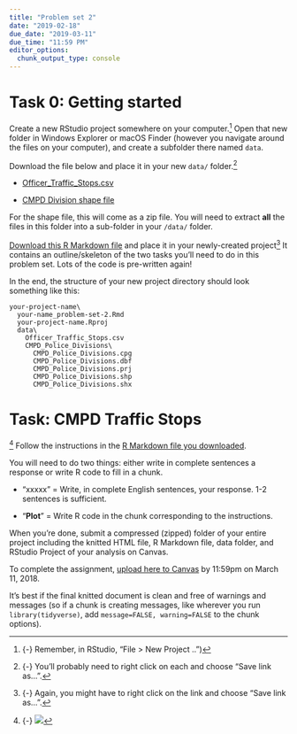 ```yaml
---
title: "Problem set 2"
date: "2019-02-18"
due_date: "2019-03-11"
due_time: "11:59 PM"
editor_options: 
  chunk_output_type: console
---
```


# Task 0: Getting started

Create a new RStudio project somewhere on your computer.^[{-} Remember, in RStudio, "File > New Project ..")] Open that new folder in Windows Explorer or macOS Finder (however you navigate around the files on your computer), and create a subfolder there named `data`.

Download the file below and place it in your new `data/` folder.^[{-} You'll probably need to right click on each and choose "Save link as…".]

- <i class="fas fa-table"></i> [Officer_Traffic_Stops.csv](http://clt-charlotte.opendata.arcgis.com/datasets/c458bca429b542bbb31130c23510628a_7.csv)

- <i class="fas fa-table"></i> [CMPD Division shape file](http://clt-charlotte.opendata.arcgis.com/datasets/47167ee6d69248acbd825f2859c68dbf_5.zip)

For the shape file, this will come as a zip file. You will need to extract **all** the files in this folder into a sub-folder in your `/data/` folder.

[Download this R Markdown file](https://github.com/wesslen/dsba5122-spring2019/raw/master/static/files/your-name_problem-set-2.Rmd) and place it in your newly-created project^[{-} Again, you might have to right click on the link and choose "Save link as…".] It contains an outline/skeleton of the two tasks you'll need to do in this problem set. Lots of the code is pre-written again!

In the end, the structure of your new project directory should look something like this:

```
your-project-name\
  your-name_problem-set-2.Rmd
  your-project-name.Rproj
  data\
    Officer_Traffic_Stops.csv
    CMPD_Police_Divisions\
      CMPD_Police_Divisions.cpg
      CMPD_Police_Divisions.dbf
      CMPD_Police_Divisions.prj
      CMPD_Police_Divisions.shp
      CMPD_Police_Divisions.shx
```

# Task: CMPD Traffic Stops

^[{-} ![](https://media.giphy.com/media/l2Jed4yKA1OlaFJPW/giphy.gif)] Follow the instructions in the [R Markdown file you downloaded](https://github.com/wesslen/dsba5122-spring2019/raw/master/static/files/your-name_problem-set-2.Rmd).

You will need to do two things: either write in complete sentences a response or write R code to fill in a chunk.

- "xxxxx" = Write, in complete English sentences, your response. 1-2 sentences is sufficient.

- "**Plot**" = Write R code in the chunk corresponding to the instructions.

When you're done, submit a compressed (zipped) folder of your entire project including the knitted HTML file, R Markdown file, data folder, and RStudio Project of your analysis on Canvas. 

To complete the assignment, [upload here to Canvas](https://uncc.instructure.com/courses/100065/assignments/516672) by 11:59pm on March 11, 2018.

It's best if the final knitted document is clean and free of warnings and messages (so if a chunk is creating messages, like wherever you run `library(tidyverse)`, add `message=FALSE, warning=FALSE` to the chunk options).
